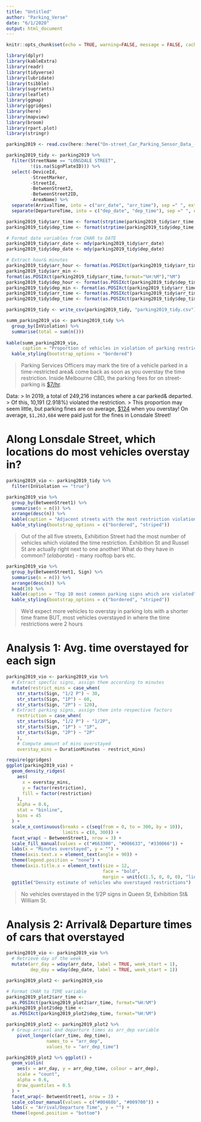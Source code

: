 ```yaml
---
title: "Untitled"
author: "Parking_Verse"
date: "6/1/2020"
output: html_document
---
```


```r
knitr::opts_chunk$set(echo = TRUE, warning=FALSE, message = FALSE, cache=TRUE)
```

```r
library(dplyr)
library(kableExtra)
library(readr)
library(tidyverse)
library(lubridate)
library(tsibble)
library(sugrrants)
library(leaflet)
library(ggmap)
library(ggridges)
library(here)
library(mapview)
library(broom)
library(rpart.plot)
library(stringr)
```

```r
parking2019 <- read.csv(here::here("On-street_Car_Parking_Sensor_Data_-_2019.csv"))
```

```r
parking2019_tidy <- parking2019 %>%
  filter(StreetName == "LONSDALE STREET",
         !(is.na(SignPlateID))) %>%  
  select(-DeviceId,
         -StreetMarker,
         -StreetId,
         -BetweenStreet2,
         -BetweenStreet2ID,
         -AreaName) %>%
  separate(ArrivalTime, into = c("arr_date", "arr_time"), sep =" ", extra = "merge") %>% 
  separate(DepartureTime, into = c("dep_date", "dep_time"), sep =" ", extra = "merge")

parking2019_tidy$arr_time <- format(strptime(parking2019_tidy$arr_time, "%I:%M:%S %p"), "%H:%M")
parking2019_tidy$dep_time <- format(strptime(parking2019_tidy$dep_time, "%I:%M:%S %p"), "%H:%M")

# Format date variables from CHAR to DATE 
parking2019_tidy$arr_date <- mdy(parking2019_tidy$arr_date)
parking2019_tidy$dep_date <- mdy(parking2019_tidy$dep_date)

# Extract hour& minutes 
parking2019_tidy$arr_hour <- format(as.POSIXct(parking2019_tidy$arr_time,format="%H:%M"),"%H")
parking2019_tidy$arr_min <- 
format(as.POSIXct(parking2019_tidy$arr_time,format="%H:%M"),"%M")
parking2019_tidy$dep_hour <- format(as.POSIXct(parking2019_tidy$dep_time,format="%H:%M"),"%H")
parking2019_tidy$dep_min <- format(as.POSIXct(parking2019_tidy$arr_time,format="%H:%M"),"%M")
parking2019_tidy$arr_time <- format(as.POSIXct(parking2019_tidy$arr_time,format="%H:%M"),"%H: %M")
parking2019_tidy$dep_time <- format(as.POSIXct(parking2019_tidy$dep_time,format="%H:%M"),"%H: %M")
```

```r
parking2019_tidy <- write_csv(parking2019_tidy, "parking2019_tidy.csv")
```

```r
summ_parking2019_vio <- parking2019_tidy %>%
  group_by(InViolation) %>%
  summarise(total = sum(n())) 
  
kable(summ_parking2019_vio,
      caption = "Proportion of vehicles in violation of parking restriction") %>%
  kable_styling(bootstrap_options = "bordered")
```

> Parking Services Officers may mark the tire of a vehicle parked in a time-restricted area& come back as soon as you overstay the time restriction.
> Inside Melbourne CBD, the parking fees for on street-parking is [$7/hr](https://www.melbourne.vic.gov.au/parking-and-transport/parking/parking-locations-fees/Pages/parking-locations-and-fees.aspx).

Data:
> In 2019, a total of 249,216 instances where a car parked& departed.
> Of this, 10,191 (2.918%) violated the restriction.
> This proportion may seem little, but parking fines are on average, [$124](https://www.melbourne.vic.gov.au/parking-and-transport/parking/parking-fines/Pages/default.aspx#:~:text=Penalty%20amounts%E2%80%8B,State%20Government%20and%20increase%20annually.) when you overstay! On average, `$1,263,684` were paid just for the fines in Lonsdale Street!


# Along Lonsdale Street, which locations do most vehicles overstay in?

```r
parking2019_vio <- parking2019_tidy %>%
  filter(InViolation == "true")
```

```r
parking2019_vio %>%
  group_by(BetweenStreet1) %>%
  summarise(n = n()) %>%
  arrange(desc(n)) %>%
  kable(caption = "Adjacent streets with the most restriction violations") %>%
  kable_styling(bootstrap_options = c("bordered", "striped"))
```

> Out of the all five streets, Exhibition Street had the most number of vehicles which violated the time restriction.
> Exhibition St and Russel St are actually right next to one another! What do they have in common? (*elaborate*) - many rooftop bars etc.

```r
parking2019_vio %>%
  group_by(BetweenStreet1, Sign) %>%
  summarise(n = n()) %>%
  arrange(desc(n)) %>%
  head(10) %>%
  kable(caption = "Top 10 most common parking signs which are violated") %>%
  kable_styling(bootstrap_options = c("bordered", "striped"))
```

> We'd expect more vehicles to overstay in parking lots with a shorter time frame
> BUT, most vehicles overstayed in where the time restrictions were 2 hours


# Analysis 1: Avg. time overstayed for each sign

```r
parking2019_vio <- parking2019_vio %>%
  # Extract specfic signs, assign them according to minutes
  mutate(restrict_mins = case_when(
    str_starts(Sign, "1/2 P") ~ 30, 
    str_starts(Sign, "1P") ~ 60,
    str_starts(Sign, "2P") ~ 120),
  # Extract parking signs, assign them into respective factors 
    restriction = case_when(
    str_starts(Sign, "1/2 P") ~ "1/2P", 
    str_starts(Sign, "1P") ~ "1P",
    str_starts(Sign, "2P") ~ "2P"
    ),
    # Compute amount of mins overstayed
    overstay_mins = DurationMinutes - restrict_mins)
```

```r
require(ggridges)
ggplot(parking2019_vio) +
  geom_density_ridges(
    aes(
      x = overstay_mins,
      y = factor(restriction),
      fill = factor(restriction)
    ),
    alpha = 0.6,
    stat = "binline",
    bins = 45
  ) +
  scale_x_continuous(breaks = c(seq(from = 0, to = 300, by = 10)),
                     limits = c(0, 300)) +
  facet_wrap( ~ BetweenStreet1, nrow = 3) +
  scale_fill_manual(values = c("#663300", "#006633", "#330066")) +
  labs(x = "Minutes overstayed", y = "") +
  theme(axis.text.x = element_text(angle = 90)) +
  theme(legend.position = "none") +
  theme(axis.title.x = element_text(size = 12, 
                                    face = "bold", 
                                    margin = unit(c(1.5, 0, 0, 0), "lines"))) +
  ggtitle("Density estimate of vehicles who overstayed restrictions")
```

> No vehicles overstayed in the 1/2P signs in Queen St, Exhibition St& William St.


# Analysis 2: Arrival& Departure times of cars that overstayed
```r
parking2019_vio <- parking2019_vio %>%
  # Retrieve day of the week 
  mutate(arr_day = wday(arr_date, label = TRUE, week_start = 1),
         dep_day = wday(dep_date, label = TRUE, week_start = 1))
```

```r
parking2019_plot2 <- parking2019_vio 

# Format CHAR to TIME variable  
parking2019_plot2$arr_time <- 
  as.POSIXct(parking2019_plot2$arr_time, format="%H:%M")
parking2019_plot2$dep_time <-
  as.POSIXct(parking2019_plot2$dep_time, format="%H:%M")

parking2019_plot2 <- parking2019_plot2 %>%
  # Group arrival and departure times as arr_dep variable
    pivot_longer(c(arr_time, dep_time), 
               names_to = "arr_dep",
               values_to = "arr_dep_time")
```

```r
parking2019_plot2 %>% ggplot() +
  geom_violin(
    aes(x = arr_day, y = arr_dep_time, colour = arr_dep),
    scale = "count",
    alpha = 0.6,
    draw_quantiles = 0.5
  ) +
  facet_wrap(~ BetweenStreet1, nrow = 3) +
  scale_colour_manual(values = c("#00468b", "#009700")) +
  labs(x = "Arrival/Departure Time", y = "") +
  theme(legend.position = "bottom") 
```
